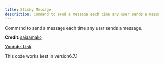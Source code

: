 ```yaml
---
title: Sticky Message
description: Command to send a message each time any user sends a message.
---
```



Command to send a message each time any user sends a message.

**Credit**: [saiaamako](https://discord.com/users/769525910164471821)

<YouTube id="nZPYcdfyTCXNl4kV" />

[Youtube Link](https://youtu.be/YBN7Fuq7VTA?si=nZPYcdfyTCXNl4kV)

This code works best in version6.7.1
